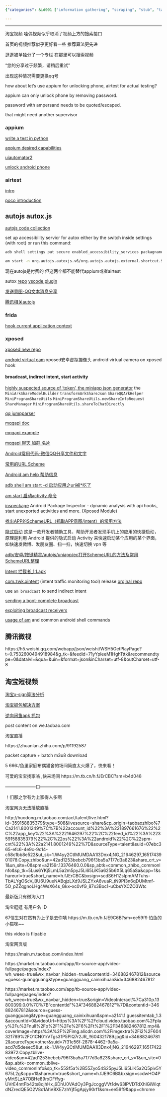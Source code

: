```yaml
---
{"categories": &id001 ["information gathering", "scraping", "stub", "taobao", "video"], "category": "Open-source Android Automation", "date": "2022-05-05 09:19:10", "description": "Auto.js is an open-source Android automation tool that allows for quick feature launches in apps like Tencent Weishi and Taobao short videos using Scheme URLs and Intent interception, providing a more streamlined alternative to professional testing tools like Appium or AirTest.", "tags": *id001, "title": "Ui Automation And Indirect Intent Interception (Share To)"}

---
```


------

淘宝视频 哇偶视频似乎取消了视频上方的搜索接口

首页的视频推荐似乎更好看一些 推荐算法更先进

逛逛被单独分了一个专栏 在那里可以搜索视频

"您的分享过于频繁，请稍后重试"

出现这种情况需要更换qq号

how about let's use appium for unlocking phone, airtest for actual testing?

appium can only unlock phone by removing password.

password with ampersand needs to be quoted/escaped.

that might need another supervisor

### appium

[write a test in python](https://appium.github.io/appium/docs/en/2.0/quickstart/test-py/)

[appium desired capabilities](http://appium.io/docs/en/writing-running-appium/caps/index.html#uiautomator2)

[uiautomator2](https://github.com/appium/appium-uiautomator2-driver)

[unlock android phone](https://github.com/appium/appium-android-driver/blob/master/docs/UNLOCK.md)

### airtest

[intro](https://airtest.doc.io.netease.com/en/tutorial/1_quick_start_guide/)

[poco introduction](https://airtest.doc.io.netease.com/en/tutorial/3_Poco_introduction/)

## autojs autox.js

[autojs code collection](https://blog.csdn.net/snailuncle2/article/details/115278704)

set up accessibility servicr for autox either by the switch inside settings (with root) or run this command:

```bash
adb shell settings put secure enabled_accessibility_services packagname/servicename

```

```bash
am start -n org.autojs.autoxjs.v6/org.autojs.autojs.external.shortcut.ShortcutActivity -a android.intent.action.MAIN -e path "/storage/emulated/0/脚本/show_toast.js"

```

现在autojs是付费的 但这两个都不能替代appium或者airtest

autox [repo](https://github.com/kkevsekk1/AutoX/tree/84a1f59135433f40747d18ac0805f1b4682bd032) [vscode plugin](https://github.com/kkevsekk1/Auto.js-VSCode-Extension)

[发送意图-QQ文本消息分享](https://github.com/feifadaima/https-github.com-hyb1996-NoRootScriptDroid/blob/eb4fff77db555ba391aeb39c61d3334f33be38d7/app/src/main/assets/sample/%E5%BA%94%E7%94%A8/%E5%8F%91%E9%80%81%E6%84%8F%E5%9B%BE-QQ%E6%96%87%E6%9C%AC%E6%B6%88%E6%81%AF%E5%88%86%E4%BA%AB.js)

[腾讯相关autojs](https://github.com/zmjjcghome/myAutoX/commit/f98c239ac3051fbd2a87d5913cf42125b9380af6#diff-905b728531cb73538660fa67cdc67dcc170d2e7cc9e7b73ba9b23eb3162aed53)

### frida

[hook current application context](https://github.com/frida/frida-java-bridge/issues/67)

### xposed

[xposed new repo](https://github.com/orgs/Xposed-Modules-Repo/repositories)

[android virtual cam](https://github.com/w2016561536/android_virtual_cam) xposed安卓虚拟摄像头 android virtual camera on xposed hook

#### broadcast, indirect intent, start activity

[highly suspected source of 'token', the miniapp json generator](https://github.com/tsuzcx/qq_apk/blob/dfa4bbb676ea1d1dc583317281980df86420ecb4/com.tencent.mobileqq/classes.jar/com/tencent/mobileqq/mini/share/MiniProgramOpenSdkUtil.java) the `MiniArkShareModelBuilder` `transformArkShareJson` `ShareQQArkHelper` `MiniProgramShareUtils` `MiniProgramShareUtils.newShareInfoRequest` `ShareManager` `MiniProgramShareUtils.shareToChatDirectly`

[qq jumpparser](https://github.com/waterwitness/qooq/blob/e723920ac555e99d5325b1d4024552383713c28d/classes2/com/tencent/mobileqq/utils/JumpParser.java)

[mqqapi doc](https://open.mobile.qq.com/api/mqq/index)

[mqqapi example](https://github.com/Kingcool759/Mydemo/blob/193b3807bcd309f28e45f03351f4d396e0ff726d/app/src/main/java/com/example/mydemo/blog/Case57.java)

[mqqapi 聊天 加群 名片](https://github.com/testacount1/HL4A/blob/fc2bd4289321fec27462aac2ac918d6b91646fe7/%E5%AE%89%E5%8D%93/src/main/java/%E6%94%BE%E8%AF%BE%E5%90%8E%E4%B9%90%E5%9B%AD%E9%83%A8/%E5%AE%89%E5%8D%93/%E5%B7%A5%E5%85%B7/%E9%93%BE%E6%8E%A5%E5%B7%A5%E5%85%B7.java)

[Android常用代码-微信QQ分享文件和文字](https://github.com/zhouzhuo810/BlogBackup/blob/98542d8f153012d38c0dff1d905a777f364566a7/source/_posts/Android%E5%B8%B8%E7%94%A8%E4%BB%A3%E7%A0%81-%E5%BE%AE%E4%BF%A1QQ%E5%88%86%E4%BA%AB%E6%96%87%E4%BB%B6%E5%92%8C%E6%96%87%E5%AD%97.md)

[常用的URL Scheme](https://www.jianshu.com/p/85aeae988443)

[Android am help 帮助信息](http://www.atmcu.com/277.html)

[adb shell am start -d 启动应用之uri被*吃了](https://blog.csdn.net/jack123lian/article/details/78796250)

[am start 启动activity 命令](https://www.jianshu.com/p/ab4bb360df36)

[inspeckage](https://github.com/ac-pm/Inspeckage) Android Package Inspector - dynamic analysis with api hooks, start unexported activities and more. (Xposed Module)

[找出APP的SchemeURL（抓取APP意图/intent）的常用方法](https://segmentfault.com/a/1190000040065334)

[隐式启动](https://www.coolapk.com/apk/xyz.hanks.launchactivity)  这是一款开发者辅助工具，帮助开发者发现手机上的应用的快捷启动，原理是利用 Android 提供的隐式启动 Activity 来快速启动某个应用的某个界面，如快速发微博、发朋友圈、扫一扫，快速切换 vpn 等

[adb/安卓/按键精灵/autojs/uniapp/ec打开SchemeURL的方法及常用SchemeURL整理](https://segmentfault.com/a/1190000040065447)

[Intent 拦截者_1.1.apk](https://474b.com/file/18365508-385607560)

[com.zwk.xintent](https://github.com/Xposed-Modules-Repo/com.zwk.xintent/releases) (intent traffic monitoring tool) release [orginal repo](https://github.com/2Y2s1mple/xintent)

use `am broadcast` to send indirect intent

[sending a boot-complete broadcast](https://riptutorial.com/android/example/18033/generating-a--boot-complete--broadcast)

[exploiting broadcast receivers](https://resources.infosecinstitute.com/topic/android-hacking-security-part-3-exploiting-broadcast-receivers/)

[usage of am](https://blog.csdn.net/yelangjueqi/article/details/43231425) and common android shell commands

## 腾讯微视

https://h5.weishi.qq.com/webapp/json/weishi/WSH5GetPlayPage?t=0.7532600494918984&g_tk=&feedid=71yYpleeM1HghTttk&recommendtype=0&datalvl=&qua=&uin=&format=json&inCharset=utf-8&outCharset=utf-8

## 淘宝短视频

[淘宝x-sign算法分析](https://blog.csdn.net/tiandaochouqin_W/article/details/118225639?spm=1001.2101.3001.6650.1&utm_medium=distribute.wap_relevant.none-task-blog-2~default~BlogCommendFromBaidu~Rate-1-118225639-blog-115668447.wap_blog_relevant_default&depth_1-utm_source=distribute.wap_relevant.none-task-blog-2~default~BlogCommendFromBaidu~Rate-1-118225639-blog-115668447.wap_blog_relevant_default)

[淘宝抓包解决方案](https://blog.csdn.net/junges/article/details/103036012?spm=1001.2101.3001.6650.4&utm_medium=distribute.wap_relevant.none-task-blog-2~default~BlogCommendFromBaidu~Rate-4-103036012-blog-115668447.wap_blog_relevant_default&depth_1-utm_source=distribute.wap_relevant.none-task-blog-2~default~BlogCommendFromBaidu~Rate-4-103036012-blog-115668447.wap_blog_relevant_default)

[逆向闲鱼apk 抓包](https://www.52pojie.cn/forum.php?mod=viewthread&tid=1582470)

post content on we.taobao.com

淘宝直播

https://zhuanlan.zhihu.com/p/91192587

packet capture + batch m3u8 download

5 666:/鱼里家庭布偶猫舍的场间简直太火爆了，快来看！

可爱的宝宝找家咯 ,快来场间  https://m.tb.cn/h.fJErCBC?sm=b4d048

———————口———————

！们那之学有为上家得人多啊

淘宝网页无法播放直播

http://huodong.m.taobao.com/act/talent/live.html?id=359158835379&type=508&livesource=share&cp_origin=taobaozhibo%7Ca2141.8001249%7C%7B%22account_id%22%3A%221897661676%22%2C%22app_key%22%3A%2221646297%22%2C%22feed_id%22%3A%22359158835379%22%2C%22os%22%3A%22android%22%2C%22spm-cnt%22%3A%22a2141.8001249%22%7D&sourceType=talent&suid=07ebc365-efc6-4e9c-9c14-c58c1bb8e522&ut_sk=1.W4yy2CtIMUMDAA1l3Dnx4jNG_21646297_1651743901078.Copy.zhibo&un=42ad1253bebcb796f3ba5a7177d3a823&share_crt_v=1&un_site=0&spm=a2159r.13376460.0.0&sp_abtk=common_zhibo_commonInfo&sp_tk=5Lus6YKj5LmL5a2m5pyJ5Li65LiK5a625b6X5Lq65aSa&cpp=1&shareurl=true&short_name=h.fJErCBC&bxsign=scdS6H1ZsIpmAMTuhs-TbALYgOScV_BU6U9ueNABqjzLXd9JSLZYxA6vuaR_tN9PI3n6qDUMtmf-5O_pZZqgnoLHg4WsX64s_Gkx--xc0vfG_87x3Boc1-uCbsYXCZO3Wtc

最新版只有微淘入口

淘宝逛逛 有用户名 ID

67信生对在然有为上子是去你嘻 https://m.tb.cn/h.fJE9C6B?sm=ee59f9  怕鱼的小猫咪~~

this video is flipable

淘宝网页版

https://main.m.taobao.com/index.html

https://market.m.taobao.com/app/tb-source-app/video-fullpage/pages/index?wh_weex=true&wx_navbar_hidden=true&contentId=346882467812&source=guess-guangguang&type=guangguang_cainixihuan&id=346882467812

https://market.m.taobao.com/app/tb-source-app/video-fullpage/pages/index?wh_weex=true&wx_navbar_hidden=true&origin=VideoInteract%7Ca310p.13800399.0.0%7C%7B"contentId"%3A"346882467812"%7D&contentId=346882467812&source=guess-guangguang&type=guangguang_cainixihuan&spm=a2141.1.guessitemtab_1.3&accountId=0&videoUrl=https%3A%2F%2Fcloud.video.taobao.com%2Fplay%2Fu%2Fnull%2Fp%2F1%2Fe%2F6%2Ft%2F1%2F346882467812.mp4&coverImage=https%3A%2F%2Fimg.alicdn.com%2Fimgextra%2Fi2%2F604321789%2FO1CN01rVTgs31P5PIQ7r2JR_!!604321789.jpg&id=346882467812&sourceType=other&suid=7f31e56f-2878-4462-9a5a-acd7d5deeec5&ut_sk=1.W4yy2CtIMUMDAA1l3Dnx4jNG_21646297_1651742283972.Copy.tblive-video&un=42ad1253bebcb796f3ba5a7177d3a823&share_crt_v=1&un_site=0&sp_abtk=common_tblive-video_commonInfo&sp_tk=55Sf5a%2B55Zyo54S25pyJ5Li65LiK5a2Q5piv5Y675L2g&cpp=1&shareurl=true&short_name=h.fJE9C6B&bxsign=scdwHO4PyMrtSLzA7OBHe89rxDFffyg-UVrE4mtFb42ts8qjhHx_6DhU0VAdOy3PgJcoggVVt1dw63IPVDTdXhIGiWlqtdNZredQE5O2V8o1AhV8XE7zhYjf5gApjy90rf1&sm=ee59f9&app=chrome

